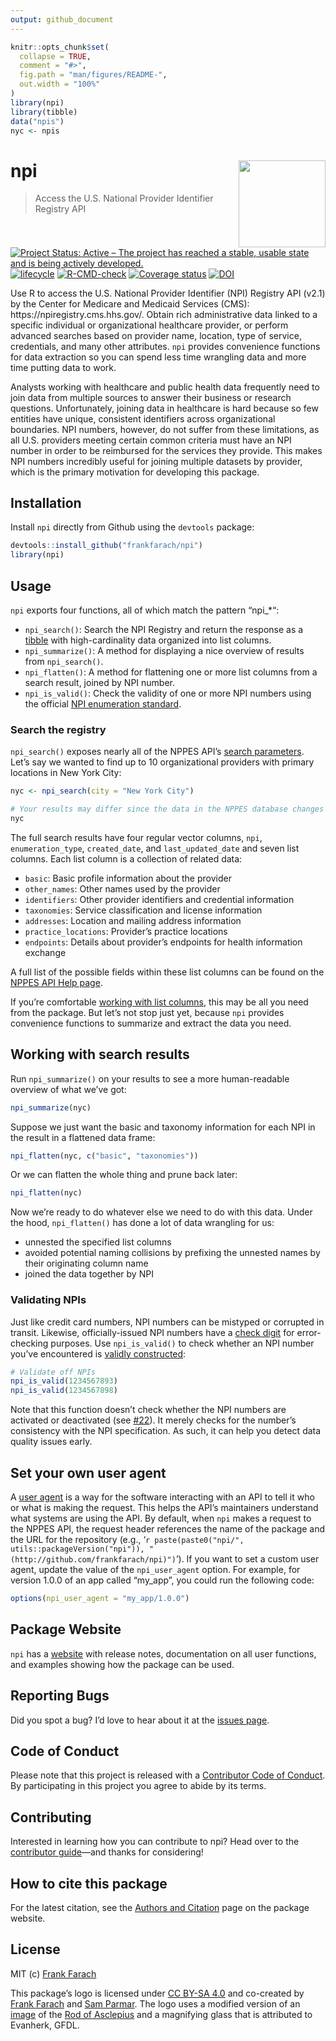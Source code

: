 ```yaml
---
output: github_document
---
```


<!-- README.md is generated from README.Rmd. Please edit that file -->

```r
knitr::opts_chunk$set(
  collapse = TRUE,
  comment = "#>",
  fig.path = "man/figures/README-",
  out.width = "100%"
)
library(npi)
library(tibble)
data("npis")
nyc <- npis
```

# npi <img src="man/figures/logo.png" align="right" height="139" />

> Access the U.S. National Provider Identifier Registry API
  
<!-- badges: start -->
  [![Project Status: Active – The project has reached a stable, usable state and is being actively developed.](https://www.repostatus.org/badges/latest/active.svg)](https://www.repostatus.org/#active)
  [![lifecycle](https://img.shields.io/badge/lifecycle-maturing-blue.svg)](https://lifecycle.r-lib.org/articles/stages.html)
  [![R-CMD-check](https://github.com/frankfarach/npi/workflows/R-CMD-check/badge.svg)](https://github.com/frankfarach/npi/actions)
  [![Coverage status](https://codecov.io/gh/frankfarach/npi/branch/master/graph/badge.svg)](https://codecov.io/github/frankfarach/npi?branch=master)
  [![DOI](https://zenodo.org/badge/122857655.svg)](https://zenodo.org/badge/latestdoi/122857655)
<!-- badges: end -->

Use R to access the U.S. National Provider Identifier (NPI) Registry API (v2.1) by the Center for Medicare and Medicaid Services (CMS): https://npiregistry.cms.hhs.gov/. Obtain rich administrative data linked to a specific individual or organizational healthcare provider, or perform advanced searches based on provider name, location, type of service, credentials, and many other attributes. `npi` provides convenience functions for data extraction so you can spend less time wrangling data and more time putting data to work.

Analysts working with healthcare and public health data frequently need to join data from multiple sources to answer their business or research questions. Unfortunately, joining data in healthcare is hard because so few entities have unique, consistent identifiers across organizational boundaries. NPI numbers, however, do not suffer from these limitations, as all U.S. providers meeting certain common criteria must have an NPI number in order to be reimbursed for the services they provide. This makes NPI numbers incredibly useful for joining multiple datasets by provider, which is the primary motivation for developing this package.

## Installation

Install `npi` directly from Github using the `devtools` package:

```r
devtools::install_github("frankfarach/npi")
library(npi)
```

## Usage

`npi` exports four functions, all of which match the pattern "npi_*":

 * `npi_search()`: Search the NPI Registry and return the response as a [tibble](https://tibble.tidyverse.org/) with high-cardinality data organized into list columns.
 * `npi_summarize()`: A method for displaying a nice overview of results from `npi_search()`.
 * `npi_flatten()`: A method for flattening one or more list columns from a search result, joined by NPI number.
 * `npi_is_valid()`: Check the validity of one or more NPI numbers using the official [NPI enumeration standard](https://www.cms.gov/Regulations-and-Guidance/Administrative-Simplification/NationalProvIdentStand/Downloads/NPIcheckdigit.pdf).

### Search the registry

`npi_search()` exposes nearly all of the NPPES API's [search parameters](https://npiregistry.cms.hhs.gov/registry/help-api). Let's say we wanted to find up to 10 organizational providers with primary locations in New York City:

```r
nyc <- npi_search(city = "New York City")
```
```r
# Your results may differ since the data in the NPPES database changes over time
nyc
```

The full search results have four regular vector columns, `npi`, `enumeration_type`, `created_date`, and `last_updated_date` and seven list columns. Each list column is a collection of related data:

 * `basic`: Basic profile information about the provider
 * `other_names`: Other names used by the provider
 * `identifiers`: Other provider identifiers and credential information
 * `taxonomies`: Service classification and license information
 * `addresses`: Location and mailing address information
 * `practice_locations`: Provider's practice locations
 * `endpoints`: Details about provider's endpoints for health information exchange

A full list of the possible fields within these list columns can be found on the [NPPES API Help page](https://npiregistry.cms.hhs.gov/registry/Json-Conversion-Field-Map).

If you're comfortable [working with list columns](https://r4ds.had.co.nz/many-models.html), this may be all you need from the package. But let's not stop just yet, because `npi` provides convenience functions to summarize and extract the data you need.

## Working with search results 

Run `npi_summarize()` on your results to see a more human-readable overview of what we've got:

```r
npi_summarize(nyc)
```

Suppose we just want the basic and taxonomy information for each NPI in the result in a flattened data frame:

```r
npi_flatten(nyc, c("basic", "taxonomies"))
```

Or we can flatten the whole thing and prune back later:

```r
npi_flatten(nyc)
```

Now we're ready to do whatever else we need to do with this data. Under the hood, `npi_flatten()` has done a lot of data wrangling for us:

  * unnested the specified list columns
  * avoided potential naming collisions by prefixing the unnested names by their originating column name
  * joined the data together by NPI

### Validating NPIs

Just like credit card numbers, NPI numbers can be mistyped or corrupted in transit. Likewise, officially-issued NPI numbers have a [check digit](https://en.wikipedia.org/wiki/Check_digit) for error-checking purposes. Use `npi_is_valid()` to check whether an NPI number you've encountered is [validly constructed](https://www.cms.gov/Regulations-and-Guidance/Administrative-Simplification/NationalProvIdentStand/Downloads/NPIcheckdigit.pdf):

```r
# Validate off NPIs
npi_is_valid(1234567893)
npi_is_valid(1234567898)
```

Note that this function doesn't check whether the NPI numbers are activated or deactivated (see [#22](https://github.com/frankfarach/npi/issues/22#issuecomment-787642817)). It merely checks for the number's consistency with the NPI specification. As such, it can help you detect data quality issues early.

## Set your own user agent

A [user agent](https://en.wikipedia.org/wiki/User_agent) is a way for the software interacting with an API to tell it who or what is making the request. This helps the API's maintainers understand what systems are using the API. By default, when `npi` makes a request to the NPPES API, the request header references the name of the package and the URL for the repository (e.g., '`r paste(paste0("npi/", utils::packageVersion("npi")), "(http://github.com/frankfarach/npi)")`'). If you want to set a custom user agent, update the value of the `npi_user_agent` option. For example, for version 1.0.0 of an app called "my_app", you could run the following code:

```r
options(npi_user_agent = "my_app/1.0.0")
```

## Package Website

`npi` has a [website](https://frankfarach.github.io/npi/) with release notes, documentation on all user functions, and examples showing how the package can be used.

## Reporting Bugs

Did you spot a bug? I'd love to hear about it at the [issues page](https://github.com/frankfarach/npi/issues).

## Code of Conduct

Please note that this project is released with a [Contributor Code of Conduct](CODE_OF_CONDUCT.md). By participating in this project you agree to abide by its terms.

## Contributing

Interested in learning how you can contribute to npi? Head over to the [contributor guide](CONTRIBUTING.md)&mdash;and thanks for considering!

## How to cite this package

For the latest citation, see the [Authors and Citation](https://frankfarach.github.io/npi/authors.html#citation) page on the package website.

## License

MIT (c) [Frank Farach](https://github.com/frankfarach)

This package's logo is licensed under [CC BY-SA 4.0](https://creativecommons.org/licenses/by-sa/4.0/deed.en) and co-created by [Frank Farach](https://github.com/frankfarach) and [Sam Parmar](https://github.com/parmsam). The logo uses a modified version of an [image](https://commons.wikimedia.org/wiki/File:Rod_of_Asclepius_(Search).svg) of the [Rod of Asclepius](https://en.wikipedia.org/wiki/Rod_of_Asclepius) and a magnifying glass that is attributed to Evanherk, GFDL.
